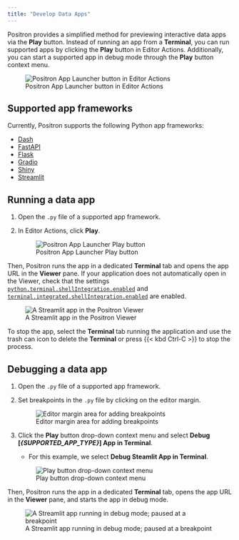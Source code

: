 ```yaml
---
title: "Develop Data Apps"
---
```


Positron provides a simplified method for previewing interactive data apps via the **Play** button. Instead of running an app from a **Terminal**, you can run supported apps by clicking the **Play** button in Editor Actions. Additionally, you can start a supported app in debug mode through the **Play** button context menu.

![Positron App Launcher button in Editor Actions](images/run-app-button.png)

## Supported app frameworks

Currently, Positron supports the following Python app frameworks:

- [Dash](https://dash.plotly.com/)
- [FastAPI](https://fastapi.tiangolo.com/)
- [Flask](https://flask.palletsprojects.com/en/stable/)
- [Gradio](https://www.gradio.app/)
- [Shiny](https://shiny.posit.co/py/)
- [Streamlit](https://streamlit.io/)


## Running a data app

1. Open the `.py` file of a supported app framework.
2. In Editor Actions, click **Play**.

    ![Positron App Launcher Play button](images/run-app-play-button.png)

Then, Positron runs the app in a dedicated **Terminal** tab and opens the app URL in the **Viewer** pane.
If your application does not automatically open in the Viewer, check that the settings [`python.terminal.shellIntegration.enabled`](positron://settings/python.terminal.shellIntegration.enabled) and [`terminal.integrated.shellIntegration.enabled`](positron://settings/terminal.integrated.shellIntegration.enabled) are enabled.

![A Streamlit app in the Positron Viewer](images/run-app-streamlit.png)

To stop the app, select the **Terminal** tab running the application and use the trash can icon to delete the **Terminal** or press {{< kbd Ctrl-C >}} to stop the process.

## Debugging a data app

1. Open the `.py` file of a supported app framework.
2. Set breakpoints in the `.py` file by clicking on the editor margin.

    ![Editor margin area for adding breakpoints](images/run-app-debug-breakpoint.png)
3. Click the **Play** button drop-down context menu and select **Debug [*{SUPPORTED_APP_TYPE}*] App in Terminal**.  
    - For this example, we select **Debug Steamlit App in Terminal**.

    ![Play button drop-down context menu](images/run-app-debug-streamlit.png)

Then, Positron runs the app in a dedicated **Terminal** tab, opens the app URL in the **Viewer** pane, and starts the app in debug mode.

![A Streamlit app running in debug mode; paused at a breakpoint](images/run-app-debug-streamlit-paused-at-breakpoint.png)
